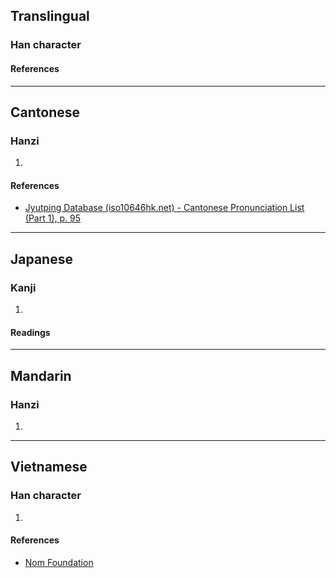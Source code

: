 {{character info}}
==Translingual==

===Han character===
{{Han char|rn=38|rad=女|as=11|sn=14|four=44434|canj=VTLO|ids=⿰女𦰩}}

====References====
{{Han ref|kx=0270.100|dkj=06665|dj=0538.060|hdz=21075.090|uh=5AE8}}

----

==Cantonese==

===Hanzi===
{{yue-hanzi|jyut=[[hon1]]|y=hon1}}

# {{rfdef|yue|sort=女11}}

====References====
* [http://www.iso10646hk.net/jp/document/download.jsp Jyutping Database (iso10646hk.net) - Cantonese Pronunciation List (Part 1), p. 95]

----

==Japanese==

===Kanji===
{{ja-kanji|grade=|rs=女11}}

# {{rfdef|ja|sort=女11}}

====Readings====
{{ja-readings
|on=かん, ぜん, ねん
|kun=いかる, つつしむ
}}

----

==Mandarin==

===Hanzi===
{{cmn-hanzi|pin=[[hān]] ([[han1]])|wg=han<sup>1</sup>}}

# {{rfdef|cmn|sort=女11}}

----

==Vietnamese==

===Han character===
{{vi-readings|rs=女11|reading=nần}}

# {{rfdef|vi|sort=女11}}

====References====
* [http://nomfoundation.org/common/nom_details.php?codepoint=5ae8 Nom Foundation]